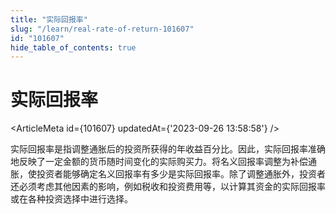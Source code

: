 ```yaml
---
title: "实际回报率"
slug: "/learn/real-rate-of-return-101607"
id: "101607"
hide_table_of_contents: true
---
```



# 实际回报率

<ArticleMeta id={101607} updatedAt={'2023-09-26 13:58:58'} />
<div className='border-solid border-b border-t-0 my-4 border-[var(--ifm-color-gray-300)]' />

实际回报率是指调整通胀后的投资所获得的年收益百分比。因此，实际回报率准确地反映了一定金额的货币随时间变化的实际购买力。将名义回报率调整为补偿通胀，使投资者能够确定名义回报率有多少是实际回报率。除了调整通胀外，投资者还必须考虑其他因素的影响，例如税收和投资费用等，以计算其资金的实际回报率或在各种投资选择中进行选择。
